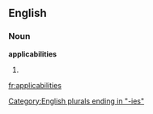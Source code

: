 ==English==

===Noun===
'''applicabilities'''

# {{plural of|[[applicability]]}}

[[Category:English plurals ending in "-ies"]]

[[fr:applicabilities]]